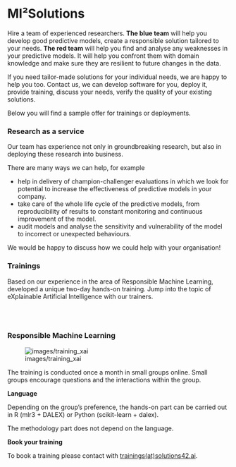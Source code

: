 # MI²Solutions  {-}

Hire a team of experienced researchers. **The blue team** will help you develop good predictive models, create a responsible solution tailored to your needs. **The red team** will help you find and analyse any weaknesses in your predictive models. It will help you confront them with domain knowledge and make sure they are resilient to future changes in the data.


If you need tailor-made solutions for your individual needs, we are happy to help you too. Contact us, we can develop software for you, deploy it, provide training, discuss your needs, verify the quality of your existing solutions.

Below you will find a sample offer for trainings or deployments.

### Research as a service  {-}

Our team has experience not only in groundbreaking research, but also in deploying these research into business.

There are many ways we can help, for example

- help in delivery of champion-challenger evaluations in which we look for potential to increase the effectiveness of predictive models in your company.
- take care of the whole life cycle of the predictive models, from reproducibility of results to constant monitoring and continuous improvement of the model.
- audit models and analyse the sensitivity and vulnerability of the model to incorrect or unexpected behaviours.

We would be happy to discuss how we could help with your organisation!

### Trainings {-}

Based on our experience in the area of Responsible Machine Learning, developed a unique two-day hands-on training. Jump into the topic of eXplainable Artificial Intelligence with our trainers.

<br/>
<br/>

<script>
    document.body.classList.add("research-grants-page")
    document.querySelector(".page-inner section > *:first-child").classList.add("research-grants-layout")
</script>

### Responsible Machine Learning {-}

![images/training_xai](images/training_xai.png)


The training is conducted once a month in small groups online. Small groups encourage questions and the interactions within the group. 

**Language**

Depending on the group's preference, the hands-on part can be carried out in R (mlr3 + DALEX) or Python (scikit-learn + dalex). 

The methodology part does not depend on the language.

**Book your training**

To book a training please contact with [trainings(at)solutions42.ai](mailto:trainings@solutions42.ai?subject=Training%20in%20RML).

